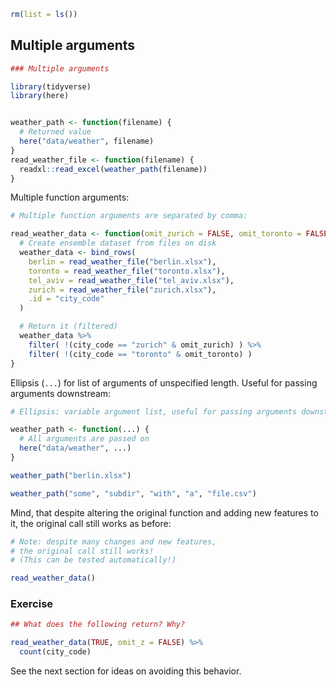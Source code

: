 ```r
rm(list = ls())
```


## Multiple arguments

```r
### Multiple arguments

```
```r
library(tidyverse)
library(here)


weather_path <- function(filename) {
  # Returned value
  here("data/weather", filename)
}
read_weather_file <- function(filename) {
  readxl::read_excel(weather_path(filename))
}
```


Multiple function arguments:

```r
# Multiple function arguments are separated by comma:
```
```r
read_weather_data <- function(omit_zurich = FALSE, omit_toronto = FALSE) {
  # Create ensemble dataset from files on disk
  weather_data <- bind_rows(
    berlin = read_weather_file("berlin.xlsx"),
    toronto = read_weather_file("toronto.xlsx"),
    tel_aviv = read_weather_file("tel_aviv.xlsx"),
    zurich = read_weather_file("zurich.xlsx"),
    .id = "city_code"
  )

  # Return it (filtered)
  weather_data %>%
    filter( !(city_code == "zurich" & omit_zurich) ) %>%
    filter( !(city_code == "toronto" & omit_toronto) )
}
```

Ellipsis (`...`) for list of arguments of unspecified length. Useful for passing arguments downstream:

```r
# Ellipsis: variable argument list, useful for passing arguments downstream
```
```r
weather_path <- function(...) {
  # All arguments are passed on
  here("data/weather", ...)
}

weather_path("berlin.xlsx")

weather_path("some", "subdir", "with", "a", "file.csv")
```


Mind, that despite altering the original function and adding new features to it, the original call still works as before:

```r
# Note: despite many changes and new features,
# the original call still works!
# (This can be tested automatically!)
```
```r
read_weather_data()
```


### Exercise

```r
## What does the following return? Why?
```
```r
read_weather_data(TRUE, omit_z = FALSE) %>%
  count(city_code)
```


See the next section for ideas on avoiding this behavior.
